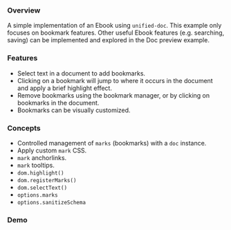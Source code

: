 

### Overview

<SourceCode source="examples/ebook" />

A simple implementation of an Ebook using `unified-doc`.  This example only focuses on bookmark features. Other useful Ebook features (e.g. searching, saving) can be implemented and explored in the <Link to="/examples/doc-preview">Doc preview</Link> example.

### Features
- Select text in a document to add bookmarks.
- Clicking on a bookmark will jump to where it occurs in the document and apply a brief highlight effect.
- Remove bookmarks using the bookmark manager, or by clicking on bookmarks in the document.
- Bookmarks can be visually customized.

### Concepts
- Controlled management of `marks` (bookmarks) with a `doc` instance.
- Apply custom `mark` CSS.
- `mark` anchorlinks.
- `mark` tooltips.
- `dom.highlight()`
- `dom.registerMarks()`
- `dom.selectText()`
- `options.marks`
- `options.sanitizeSchema`

### Demo

<EbookExample />
